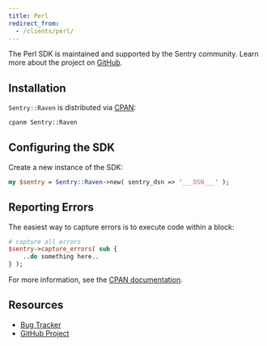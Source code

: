 ```yaml
---
title: Perl
redirect_from:
  - /clients/perl/
---
```


<Alert level="warning" title="Support"><markdown>

The Perl SDK is maintained and supported by the Sentry community. Learn more about the project on [GitHub](https://github.com/rentrak/perl-raven).

</markdown></Alert>

## Installation

`Sentry::Raven` is distributed via [CPAN](https://metacpan.org/pod/Sentry::Raven):

```bash
cpanm Sentry::Raven
```

## Configuring the SDK

Create a new instance of the SDK:

```perl
my $sentry = Sentry::Raven->new( sentry_dsn => '___DSN___' );
```

## Reporting Errors

The easiest way to capture errors is to execute code within a block:

```perl
# capture all errors
$sentry->capture_errors( sub {
    ..do something here..
} );
```

For more information, see the [CPAN documentation](https://metacpan.org/pod/Sentry::Raven).

## Resources

- [Bug Tracker](https://github.com/rentrak/perl-raven/issues)
- [GitHub Project](https://github.com/rentrak/perl-raven)
